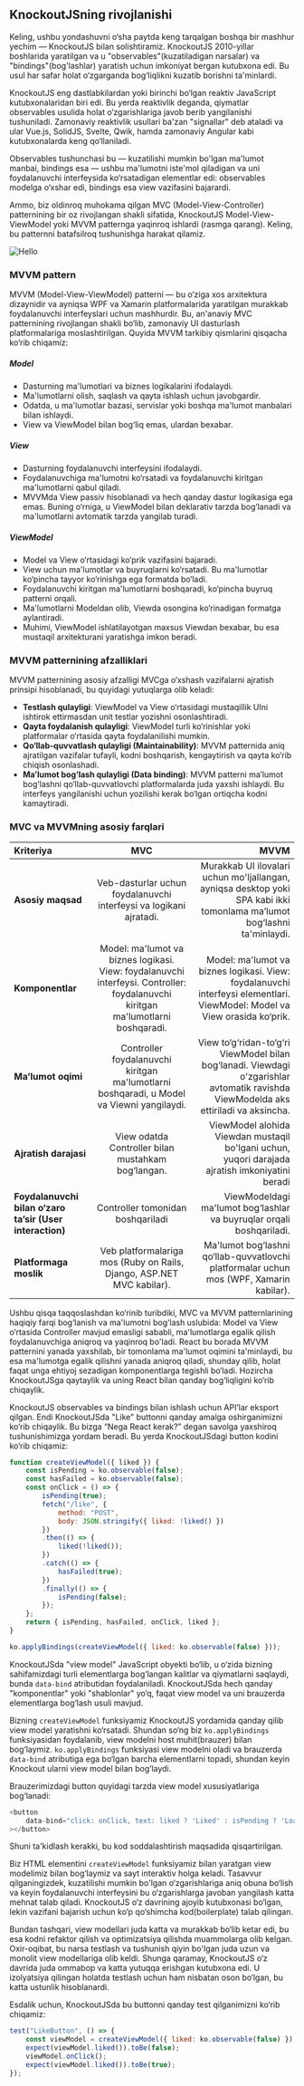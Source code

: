 

## KnockoutJSning rivojlanishi
Keling, ushbu yondashuvni o‘sha paytda keng tarqalgan boshqa bir mashhur yechim — KnockoutJS bilan solishtiramiz. KnockoutJS 2010-yillar boshlarida yaratilgan va u "observables"(kuzatiladigan narsalar) va "bindings"(bog'lashlar) yaratish uchun imkoniyat bergan kutubxona edi. Bu usul har safar holat o‘zgarganda bog‘liqlikni kuzatib borishni ta'minlardi.

KnockoutJS eng dastlabkilardan yoki birinchi bo‘lgan reaktiv JavaScript kutubxonalaridan biri edi. Bu yerda reaktivlik deganda, qiymatlar observables usulida holat o‘zgarishlariga javob berib yangilanishi tushuniladi. Zamonaviy reaktivlik usullari ba'zan "signallar" deb ataladi va ular Vue.js, SolidJS, Svelte, Qwik, hamda zamonaviy Angular kabi kutubxonalarda keng qo‘llaniladi.

Observables tushunchasi bu — kuzatilishi mumkin bo'lgan ma'lumot manbai, bindings esa — ushbu ma'lumotni iste'mol qiladigan va uni foydalanuvchi interfeysida ko‘rsatadigan elementlar edi: observables modelga o‘xshar edi, bindings esa view vazifasini bajarardi.

Ammo, biz oldinroq muhokama qilgan MVC (Model-View-Controller) patternining bir oz rivojlangan shakli sifatida, KnockoutJS Model-View-ViewModel yoki MVVM patternga yaqinroq ishlardi (rasmga qarang). Keling, bu patternni batafsilroq tushunishga harakat qilamiz.

![Hello](/mvvm-pattern.png)


### MVVM pattern
MVVM (Model-View-ViewModel) patterni — bu o‘ziga xos arxitektura dizaynidir va ayniqsa WPF va Xamarin platformalarida yaratilgan murakkab foydalanuvchi interfeyslari uchun mashhurdir. Bu, an'anaviy MVC patternining rivojlangan shakli bo‘lib, zamonaviy UI dasturlash platformalariga moslashtirilgan. Quyida MVVM tarkibiy qismlarini qisqacha ko‘rib chiqamiz:

##### Model
- Dasturning ma'lumotlari va biznes logikalarini ifodalaydi.
- Ma'lumotlarni olish, saqlash va qayta ishlash uchun javobgardir.
- Odatda, u ma'lumotlar bazasi, servislar yoki boshqa ma'lumot manbalari bilan ishlaydi.
- View va ViewModel bilan bog‘liq emas, ulardan bexabar.

##### View
- Dasturning foydalanuvchi interfeysini ifodalaydi.
- Foydalanuvchiga ma'lumotni ko‘rsatadi va foydalanuvchi kiritgan ma'lumotlarni qabul qiladi.
- MVVMda View passiv hisoblanadi va hech qanday dastur logikasiga ega emas. Buning o‘rniga, u ViewModel bilan deklarativ tarzda bog‘lanadi va ma'lumotlarni avtomatik tarzda yangilab turadi.

##### ViewModel
- Model va View o‘rtasidagi ko‘prik vazifasini bajaradi.
- View uchun ma'lumotlar va buyruqlarni ko‘rsatadi. Bu ma'lumotlar ko‘pincha tayyor ko‘rinishga ega formatda bo‘ladi.
- Foydalanuvchi kiritgan ma'lumotlarni boshqaradi, ko‘pincha buyruq patterni orqali.
- Ma'lumotlarni Modeldan olib, Viewda osongina ko‘rinadigan formatga aylantiradi.
- Muhimi, ViewModel ishlatilayotgan maxsus Viewdan bexabar, bu esa mustaqil arxitekturani yaratishga imkon beradi.


### MVVM patternining afzalliklari
MVVM patternining asosiy afzalligi MVCga o‘xshash vazifalarni ajratish prinsipi hisoblanadi, bu quyidagi yutuqlarga olib keladi:

- **Testlash qulayligi**: ViewModel va View o‘rtasidagi mustaqillik UIni ishtirok ettirmasdan unit testlar yozishni osonlashtiradi.
- **Qayta foydalanish qulayligi**: ViewModel turli ko‘rinishlar yoki platformalar o‘rtasida qayta foydalanilishi mumkin.
- **Qo‘llab-quvvatlash qulayligi (Maintainability)**: MVVM patternida aniq ajratilgan vazifalar tufayli, kodni boshqarish, kengaytirish va qayta ko‘rib chiqish osonlashadi.
- **Ma’lumot bog‘lash qulayligi (Data binding)**: MVVM patterni ma’lumot bog‘lashni qo‘llab-quvvatlovchi platformalarda juda yaxshi ishlaydi. Bu interfeys yangilanishi uchun yozilishi kerak bo‘lgan ortiqcha kodni kamaytiradi.


### MVC va MVVMning asosiy farqlari
| **Kriteriya**  | **MVC** | **MVVM** |
| :----- | :----: | ----: |
| **Asosiy maqsad**  |  Veb-dasturlar uchun foydalanuvchi interfeysi va logikani ajratadi.   |   Murakkab UI ilovalari uchun mo'ljallangan, ayniqsa desktop yoki SPA kabi ikki tomonlama ma’lumot bog‘lashni ta'minlaydi. ||
| **Komponentlar**  | Model: ma'lumot va biznes logikasi. View: foydalanuvchi interfeysi. Controller: foydalanuvchi kiritgan ma'lumotlarni boshqaradi.  |  Model: ma'lumot va biznes logikasi. View: foydalanuvchi interfeysi elementlari. ViewModel: Model va View orasida ko‘prik. ||
| **Ma’lumot oqimi**  | Controller foydalanuvchi kiritgan ma'lumotlarni boshqaradi, u Model va Viewni yangilaydi.  |  View to‘g‘ridan-to‘g‘ri ViewModel bilan bog‘lanadi. Viewdagi o'zgarishlar avtomatik ravishda ViewModelda aks ettiriladi va aksincha. ||
| **Ajratish darajasi**  | View odatda Controller bilan mustahkam bog‘langan.  |  ViewModel alohida Viewdan mustaqil bo'lgani uchun, yuqori darajada ajratish imkoniyatini beradi |
| **Foydalanuvchi bilan o‘zaro ta’sir (User interaction)**  | Controller tomonidan boshqariladi  |  ViewModeldagi ma'lumot bog‘lashlar va buyruqlar orqali boshqariladi. |
| **Platformaga moslik**  | Veb platformalariga mos (Ruby on Rails, Django, ASP.NET MVC kabilar).  |  Ma'lumot bog‘lashni qo‘llab-quvvatlovchi platformalar uchun mos (WPF, Xamarin kabilar). |

Ushbu qisqa taqqoslashdan ko‘rinib turibdiki, MVC va MVVM patternlarining haqiqiy farqi bog‘lanish va ma'lumotni bog‘lash uslubida: Model va View o‘rtasida Controller mavjud emasligi sababli, ma'lumotlarga egalik qilish foydalanuvchiga aniqroq va yaqinroq bo'ladi. React bu borada MVVM patternini yanada yaxshilab, bir tomonlama ma'lumot oqimini ta'minlaydi, bu esa ma'lumotga egalik qilishni yanada aniqroq qiladi, shunday qilib, holat faqat unga ehtiyoj sezadigan komponentlarga tegishli bo‘ladi. Hozircha KnockoutJSga qaytaylik va uning React bilan qanday bog‘liqligini ko‘rib chiqaylik.

KnockoutJS observables va bindings bilan ishlash uchun API’lar eksport qilgan. Endi KnockoutJSda "Like" buttonni qanday amalga oshirganimizni ko‘rib chiqaylik. Bu bizga “Nega React kerak?” degan savolga yaxshiroq tushunishimizga yordam beradi. Bu yerda  KnockoutJSdagi button kodini ko‘rib chiqamiz:
``` js copy
function createViewModel({ liked }) {
    const isPending = ko.observable(false);
    const hasFailed = ko.observable(false);
    const onClick = () => {
        isPending(true);
        fetch("/like", {
            method: "POST",
            body: JSON.stringify({ liked: !liked() })
        })
        .then(() => {
            liked(!liked());
        })
        .catch(() => {
            hasFailed(true);
        })
        .finally(() => {
            isPending(false);
        });
    };
    return { isPending, hasFailed, onClick, liked };
}

ko.applyBindings(createViewModel({ liked: ko.observable(false) }));
```

KnockoutJSda "view model" JavaScript obyekti bo‘lib, u o‘zida bizning sahifamizdagi turli elementlarga bog‘langan kalitlar va qiymatlarni saqlaydi, bunda `data-bind` atributidan foydalaniladi. KnockoutJSda hech qanday "komponentlar" yoki "shablonlar" yo‘q, faqat view model va uni brauzerda elementlarga bog‘lash usuli mavjud.

Bizning `createViewModel` funksiyamiz KnockoutJS yordamida qanday qilib view model yaratishni ko‘rsatadi. Shundan so‘ng biz `ko.applyBindings` funksiyasidan foydalanib, view modelni host muhit(brauzer) bilan bog‘laymiz. `ko.applyBindings` funksiyasi view modelni oladi va brauzerda `data-bind` atributiga ega bo‘lgan barcha elementlarni topadi, shundan keyin Knockout ularni view model bilan bog‘laydi.

Brauzerimizdagi button quyidagi tarzda view model xususiyatlariga bog‘lanadi:
``` js copy
<button
    data-bind="click: onClick, text: liked ? 'Liked' : isPending ? 'Loading...' : 'Like'"
></button>
```

Shuni ta'kidlash kerakki, bu kod soddalashtirish maqsadida qisqartirilgan.

Biz HTML elementini `createViewModel` funksiyamiz bilan yaratgan view modelimiz bilan bog‘laymiz va sayt interaktiv holga keladi. Tasavvur qilganingizdek, kuzatilishi mumkin bo'lgan o‘zgarishlariga aniq obuna bo‘lish va keyin foydalanuvchi interfeysini bu o‘zgarishlarga javoban yangilash katta mehnat talab qiladi. KnockoutJS o‘z davrining ajoyib kutubxonasi bo‘lgan, lekin vazifani bajarish uchun ko‘p qo‘shimcha kod(boilerplate) talab qilingan.

Bundan tashqari, view modellari juda katta va murakkab bo‘lib ketar edi, bu esa kodni refaktor qilish va optimizatsiya qilishda muammolarga olib kelgan. Oxir-oqibat, bu narsa testlash va tushunish qiyin bo'lgan juda uzun va monolit view modellariga olib keldi. Shunga qaramay, KnockoutJS o‘z davrida juda ommabop va katta yutuqqa erishgan kutubxona edi. U izolyatsiya qilingan holatda testlash uchun ham nisbatan oson bo‘lgan, bu katta ustunlik hisoblanardi.

Esdalik uchun, KnockoutJSda bu buttonni qanday test qilganimizni ko‘rib chiqamiz:
``` js copy
test("LikeButton", () => {
    const viewModel = createViewModel({ liked: ko.observable(false) });
    expect(viewModel.liked()).toBe(false);
    viewModel.onClick();
    expect(viewModel.liked()).toBe(true);
});
```
